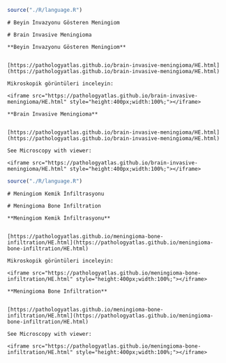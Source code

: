 
```r
source("./R/language.R")
```


```asis
# Beyin İnvazyonu Gösteren Meningiom
```


```asis
# Brain Invasive Meningioma
```



```asis

**Beyin İnvazyonu Gösteren Meningiom**


[https://pathologyatlas.github.io/brain-invasive-meningioma/HE.html](https://pathologyatlas.github.io/brain-invasive-meningioma/HE.html)

Mikroskopik görüntüleri inceleyin:

<iframe src="https://pathologyatlas.github.io/brain-invasive-meningioma/HE.html" style="height:400px;width:100%;"></iframe>

```


```asis

**Brain Invasive Meningioma**


[https://pathologyatlas.github.io/brain-invasive-meningioma/HE.html](https://pathologyatlas.github.io/brain-invasive-meningioma/HE.html)

See Microscopy with viewer: 

<iframe src="https://pathologyatlas.github.io/brain-invasive-meningioma/HE.html" style="height:400px;width:100%;"></iframe>

```




```r
source("./R/language.R")
```


```asis
# Meningiom Kemik İnfiltrasyonu
```


```asis
# Meningioma Bone Infiltration
```



```asis

**Meningiom Kemik İnfiltrasyonu**


[https://pathologyatlas.github.io/meningioma-bone-infiltration/HE.html](https://pathologyatlas.github.io/meningioma-bone-infiltration/HE.html)

Mikroskopik görüntüleri inceleyin:

<iframe src="https://pathologyatlas.github.io/meningioma-bone-infiltration/HE.html" style="height:400px;width:100%;"></iframe>

```


```asis

**Meningioma Bone Infiltration**


[https://pathologyatlas.github.io/meningioma-bone-infiltration/HE.html](https://pathologyatlas.github.io/meningioma-bone-infiltration/HE.html)

See Microscopy with viewer: 

<iframe src="https://pathologyatlas.github.io/meningioma-bone-infiltration/HE.html" style="height:400px;width:100%;"></iframe>

```

